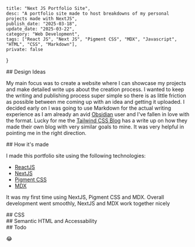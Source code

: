 
	title: "Next JS Portfolio Site",
	desc: "A portfolio site made to host breakdowns of my personal projects made with NextJS",
	publish_date: "2025-03-18",
	update_date: "2025-03-22",
	category: "Web Development",
	tags: ["React JS", "Next JS", "Pigment CSS", "MDX", "Javascript", "HTML", "CSS", "Markdown"],
	private: false
}



<ArticleHeading info={meta} />

<section>
## Design Ideas

My main focus was to create a website where I can showcase my projects and make detailed write ups about the creation process. I wanted to keep the writing and publishing process super simple so there is as little friction as possible between me coming up with an idea and getting it uploaded. I decided early on I was going to use Markdown for the actual writing experience as I am already an avid [Obsidian](https://obsidian.md/) user and I've fallen in love with the format. Lucky for me the [Tailwind CSS Blog](https://tailwindcss.com/blog/building-the-tailwind-blog) has a write up on how they made their own blog with very similar goals to mine. It was very helpful in pointing me in the right direction.
</section>

<section>
## How it's made

I made this portfolio site using the following technologies:
 - [ReactJS](https://react.dev/)
 - [NextJS](https://nextjs.org/)
 - [Pigment CSS](https://github.com/mui/pigment-css)
 - [MDX](https://mdxjs.com/)

It was my first time using NextJS, Pigment CSS and MDX. Overall development went smoothly, NextJS and MDX work together nicely
</section>

<section>
## CSS
</section>

<section>
## Semantic HTML and Accessability
</section>

<section>
## Todo

:joy:
</section>

<ArticleFooter />